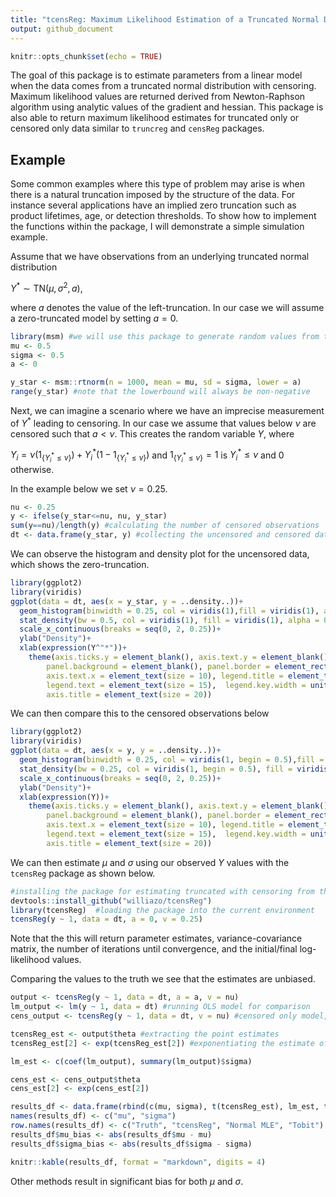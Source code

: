 ```yaml
---
title: "tcensReg: Maximum Likelihood Estimation of a Truncated Normal Distribution with Censored Data"
output: github_document
---
```


```r
knitr::opts_chunk$set(echo = TRUE)
```

The goal of this package is to estimate parameters from a linear model when the data comes from a truncated normal distribution with censoring. Maximum likelihood values are returned derived from Newton-Raphson algorithm using analytic values of the gradient and hessian. This package is also able to return maximum likelihood estimates for truncated only or censored only data similar to `truncreg` and `censReg` packages.

## Example

Some common examples where this type of problem may arise is when there is a natural truncation imposed by the structure of the data. For instance several applications have an implied zero truncation such as product lifetimes, age, or detection thresholds. To show how to implement the functions within the package, I will demonstrate a simple simulation example.

Assume that we have observations from an underlying truncated normal distribution 

$Y^{*}\sim\text{TN}(\mu, \sigma^{2}, a)$, 

where $a$ denotes the value of the left-truncation. In our case we will assume a zero-truncated model by setting $a=0$.

```r
library(msm) #we will use this package to generate random values from the truncated normal distribution
mu <- 0.5
sigma <- 0.5
a <- 0

y_star <- msm::rtnorm(n = 1000, mean = mu, sd = sigma, lower = a)
range(y_star) #note that the lowerbound will always be non-negative
```

Next, we can imagine a scenario where we have an imprecise measurement of $Y^{*}$ leading to censoring. In our case we assume that values below $\nu$ are censored such that $a<\nu$. This creates the random variable $Y$, where

$Y_{i}=\nu\big(1_{\{Y_{i}^{*}\le\nu\}}\big)+Y_{i}^{*}\big(1-1_{\{Y_{i}^{*}\le\nu\}}\big)$ and $1_{\{Y_{i}^{*}\le\nu\}}=1$ is $Y_{i}^{*}\le\nu$ and 0 otherwise.

In the example below we set $\nu=0.25$.
```r
nu <- 0.25
y <- ifelse(y_star<=nu, nu, y_star)
sum(y==nu)/length(y) #calculating the number of censored observations
dt <- data.frame(y_star, y) #collecting the uncensored and censored data together

```

We can observe the histogram and density plot for the uncensored data, which shows the zero-truncation.
```r
library(ggplot2)
library(viridis)
ggplot(data = dt, aes(x = y_star, y = ..density..))+
  geom_histogram(binwidth = 0.25, col = viridis(1),fill = viridis(1), alpha = 0.6)+
  stat_density(bw = 0.5, col = viridis(1), fill = viridis(1), alpha = 0.3)+
  scale_x_continuous(breaks = seq(0, 2, 0.25))+
  ylab("Density")+
  xlab(expression(Y^"*"))+
    theme(axis.ticks.y = element_blank(), axis.text.y = element_blank(), panel.grid.major = element_blank(), 
        panel.background = element_blank(), panel.border = element_rect(fill = NA, color = "black"),
        axis.text.x = element_text(size = 10), legend.title = element_text(size = 15),
        legend.text = element_text(size = 15),  legend.key.width = unit(15, units = "mm"), strip.text = element_text(size = 20),
        axis.title = element_text(size = 20))
```

We can then compare this to the censored observations below
```r
library(ggplot2)
library(viridis)
ggplot(data = dt, aes(x = y, y = ..density..))+
  geom_histogram(binwidth = 0.25, col = viridis(1, begin = 0.5),fill = viridis(1, begin = 0.5), alpha = 0.6)+
  stat_density(bw = 0.25, col = viridis(1, begin = 0.5), fill = viridis(1, begin = 0.5), alpha = 0.3)+
  scale_x_continuous(breaks = seq(0, 2, 0.25))+
  ylab("Density")+
  xlab(expression(Y))+
    theme(axis.ticks.y = element_blank(), axis.text.y = element_blank(), panel.grid.major = element_blank(), 
        panel.background = element_blank(), panel.border = element_rect(fill = NA, color = "black"),
        axis.text.x = element_text(size = 10), legend.title = element_text(size = 15),
        legend.text = element_text(size = 15),  legend.key.width = unit(15, units = "mm"), strip.text = element_text(size = 20),
        axis.title = element_text(size = 20))
```

We can then estimate $\mu$ and $\sigma$ using our observed $Y$ values with the `tcensReg` package as shown below.
```r
#installing the package for estimating truncated with censoring from the GitHub page
devtools::install_github("williazo/tcensReg")
library(tcensReg)  #loading the package into the current environment
tcensReg(y ~ 1, data = dt, a = 0, v = 0.25)
```

Note that the this will return parameter estimates, variance-covariance matrix, the number of iterations until convergence, and the initial/final log-likelihood values.

Comparing the values to the truth we see that the estimates are unbiased.
```r
output <- tcensReg(y ~ 1, data = dt, a = a, v = nu)
lm_output <- lm(y ~ 1, data = dt) #running OLS model for comparison
cens_output <- tcensReg(y ~ 1, data = dt, v = nu) #censored only model, i.e., Tobit model

tcensReg_est <- output$theta #extracting the point estimates
tcensReg_est[2] <- exp(tcensReg_est[2]) #exponentiating the estimate of log_sigma to estimate sigma

lm_est <- c(coef(lm_output), summary(lm_output)$sigma)

cens_est <- cens_output$theta
cens_est[2] <- exp(cens_est[2])

results_df <- data.frame(rbind(c(mu, sigma), t(tcensReg_est), lm_est, t(cens_est)))
names(results_df) <- c("mu", "sigma")
row.names(results_df) <- c("Truth", "tcensReg", "Normal MLE", "Tobit")
results_df$mu_bias <- abs(results_df$mu - mu)
results_df$sigma_bias <- abs(results_df$sigma - sigma)

knitr::kable(results_df, format = "markdown", digits = 4)
```
Other methods result in significant bias for both $\mu$ and $\sigma$.
